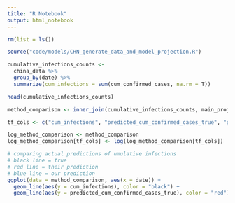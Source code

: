 ```yaml
---
title: "R Notebook"
output: html_notebook
---
```


```r
rm(list = ls())
```


```r
source("code/models/CHN_generate_data_and_model_projection.R")
```


```r
cumulative_infections_counts <-
  china_data %>%
  group_by(date) %>%
  summarize(cum_infections = sum(cum_confirmed_cases, na.rm = T))
```

```r
head(cumulative_infections_counts)
```

```r
method_comparison <- inner_join(cumulative_infections_counts, main_projection, by = "date")
```

```r
tf_cols <- c("cum_infections", "predicted_cum_confirmed_cases_true", "predicted_cum_confirmed_cases_no_policy")

log_method_comparison <- method_comparison
log_method_comparison[tf_cols] <- log(log_method_comparison[tf_cols])
```

```r
# comparing actual predictions of umulative infections
# black line = true
# red line = their prediction
# blue line = our prediction
ggplot(data = method_comparison, aes(x = date)) +
  geom_line(aes(y = cum_infections), color = "black") +
  geom_line(aes(y = predicted_cum_confirmed_cases_true), color = "red")
```

